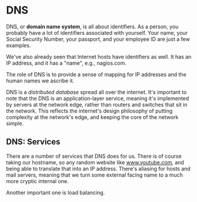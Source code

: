 # DNS

DNS, or **domain name system**, is all about identifiers. As a person, you probably have a lot of identifiers associated with yourself. 
Your name, your Social Security Number, your passport, and your employee ID are just a few examples. 

We've also already seen that Internet hosts have identifiers as well. It has an IP address, and it has a "name", e.g., nagios.com. 

The role of DNS is to provide a sense of mapping for IP addresses and the human names we ascribe it. 

DNS is a *distributed database* spread all over the internet. It's important to note that the DNS is an application-layer service, meaning it's implemented by servers at the network edge, rather than 
routers and switches that sit in the network. This reflects the internet's design philosophy of putting complexity at the network's edge, and keeping the core of the network simple. 

## DNS: Services

There are a number of services that DNS does for us. There is of course taking our hostname, so any random website like www.youtube.com, and being able to translate that into an IP address.
There's aliasing for hosts and mail servers, meaning that we turn some external facing name to a much more cryptic internal one. 

Another important one is load balancing.


    



